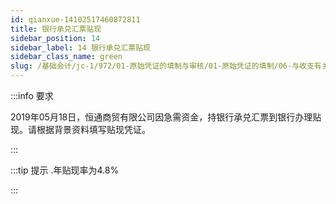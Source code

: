 ---
id: qianxue-14102517460872811
title: 银行承兑汇票贴现
sidebar_position: 14
sidebar_label: 14 银行承兑汇票贴现
sidebar_class_name: green
slug: /基础会计/jc-1/972/01-原始凭证的填制与审核/01-原始凭证的填制/06-与收支有关的原始单据填制/qianxue-1410251427164982128/qianxue-14102517460872811/银行承兑汇票贴现
---

:::info 要求

2019年05月18日，恒通商贸有限公司因急需资金，持银行承兑汇票到银行办理贴现。请根据背景资料填写贴现凭证。

:::

:::tip 提示
  .年贴现率为4.8%
:::
